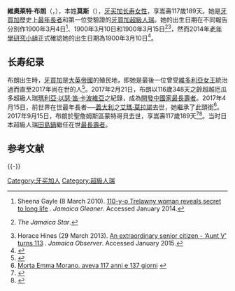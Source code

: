 {{Infobox person
| 姓名    = 維奧萊特·莫斯-布朗<br>Violet Mosse-Brown
| 圖像    =
| 圖像替代 = 
| 圖像說明 = 
| 出生名  = 維奧萊特·莫斯<br>Violet Mosse
| 出生日期 = {{birth date |1900|3|10}}
| 出生地點 = {{flagicon image|Flag of Jamaica (1875–1906).svg}} {{le|英屬牙買加|Colony of Jamaica}}[[特里洛尼區|特里洛尼區]]調安菲奧
| 逝世日期 = {{death date|2017|9|15}}（{{Age in years and days|1900|3|10|2017|9|15}}）
| 逝世地點 = {{JAM}}[[聖詹姆斯區_(牙買加)|聖詹姆斯區]][[蒙特哥貝|蒙特哥貝]]
| 居住地  = {{JAM}}[[特里洛尼區|特里洛尼區]]調安菲奧
| 國籍    = {{JAM}}
| 別名    = 
| 職業    = 
| 活躍時期 = 
| 知名原因 = 
*牙買加歷史上最年長者
*第一位受驗證的牙買加超級人瑞
*[[发展中国家|发展中国家]]史上最长寿者
| 配偶    = 奧古斯都·蓋納·布朗（Augustus Gaynor Brown）（1978年逝世）<ref name=star />
| 兒女    =  Harland Fairweather（1920.04.15－2017.04.19，97歲）<br/>Elsie Dowman（1923.12.11－）<br/>Irving Russell（1923－1989）<br/>等
| 父母    = 約翰（John Mosse）和伊麗莎白·莫斯（Elizabeth Mosse）
}}
'''維奧萊特·布朗'''（{{lang-en|'''Violet Brown'''}}，{{bd|1900年|3月10日|2017年|9月15日|catIdx=Brown}}），本姓'''莫斯'''（{{lang|en|Mosse}}），[[牙买加|牙买加]][[长寿|长寿]][[女性|女性]]，享嵩壽117歲189天。她是[[牙買加|牙買加]]歷史上[[最年長者|最年長者]]和第一位受驗證的[[牙買加|牙買加]][[超級人瑞|超級人瑞]]。她的出生日期在不同報告分別作1900年3月4日<ref name=gleaner>Sheena Gayle (8 March 2010). [http://jamaica-gleaner.com/gleaner/20100308/lead/lead6.html 110-y-o Trelawny woman reveals secret to long life] {{Wayback|url=http://jamaica-gleaner.com/gleaner/20100308/lead/lead6.html |date=20161019061620 }}. ''Jamaica Gleaner''. Accessed January 2014.</ref>、1900年3月10日和1900年3月15日<ref name=star>{{Cite web|work=Tashieka Mair (16 July 2007)|url=http://jamaica-star.com/thestar/20070716/time/time1.html|title=The independent Mrs Violet Brown|archiveurl=https://web.archive.org/web/20150731115532/http://jamaica-star.com/thestar/20070716/time/time1.html|archivedate=31 July 2015}} ''The Jamaica Star''.</ref><ref name=observer2>Horace Hines (29 March 2013). [http://www.jamaicaobserver.com/westernnews/An-extraordinary-senior-citizen-_13962864 An extraordinary senior citizen - ‘Aunt V’ turns 113] {{Wayback|url=http://www.jamaicaobserver.com/westernnews/An-extraordinary-senior-citizen-_13962864 |date=20160304042844 }}. ''Jamaica Observer''. Accessed January 2015.</ref>，然而2014年[[老年學研究小組|老年學研究小組]]正式確認她的出生日期為1900年3月10日<ref name="GRG">{{cite web|title=Validated Living Supercentenarians|url=http://www.grg.org/SC/WorldSCRankingsList.html|work=Gerontology Research Group|date=2016-05-12|archiveurl=https://archive.is/20160514172818/http://www.grg.org/SC/WorldSCRankingsList.html|archivedate=2016-05-14|deadurl=yes}}</ref>。

== 长寿纪录 ==
布朗出生時，[[牙買加|牙買加]]是[[大英帝國|大英帝國]]的殖民地，即她是最後一位曾受[[维多利亚_(英国君主)|維多利亞女王]]統治過而直至2017年尚在世的人<ref>{{cite news|url=http://www.slow-journalism.com/five-things-we-learned-last-month-6|title=Five things we learned last month|work=Slow Journalism|date=7 April 2015|access-date=2016-07-28|archive-url=https://web.archive.org/web/20170110091200/http://www.slow-journalism.com/five-things-we-learned-last-month-6|archive-date=2017-01-10|dead-url=yes}}</ref>。2017年2月21日，布朗以116歲348天之齡超越厄瓜多超級人瑞[[瑪利亞·以瑟·笛·卡波維亞|瑪利亞·以瑟·笛·卡波維亞]]之紀錄，成為[[開發中國家|開發中國家]][[最長壽者|最長壽者]]。2017年4月15日，前世界在世最年長者──[[義大利|義大利]]之[[艾瑪·莫拉諾|艾瑪·莫拉諾]]去世，她繼承了此頭銜<ref>[http://www.vcoazzurratv.it/notizie/prima-pagina/4683-morta-emma-morano-aveva-117-anni-e-137-giorni-4 Morta Emma Morano, aveva 117 anni e 137 giorni] {{Wayback|url=http://www.vcoazzurratv.it/notizie/prima-pagina/4683-morta-emma-morano-aveva-117-anni-e-137-giorni-4 |date=20170416125945 }} {{it icon}}</ref>。2017年9月15日，布朗於聖詹姆斯區蒙特哥貝去世，享嵩壽117歲189天<ref>{{Cite web |url=http://jamaica-star.com/article/news/20170915/worlds-oldest-woman-dead |title=World's oldest woman is dead |accessdate=2017-09-16 |archive-date=2017-09-16 |archive-url=https://web.archive.org/web/20170916054046/http://jamaica-star.com/article/news/20170915/worlds-oldest-woman-dead |dead-url=no }}</ref><ref>{{Cite web |url=http://www.mirror.co.uk/news/world-news/violet-brown-oldest-person-world-11180920 |title=Violet Brown: Oldest person in the world has died aged 117-years-old in Jamaica |accessdate=2017-09-16 |archive-date=2017-09-16 |archive-url=https://web.archive.org/web/20170916182331/http://www.mirror.co.uk/news/world-news/violet-brown-oldest-person-world-11180920 |dead-url=no }}</ref>。当时日本超級人瑞[[田島鍋|田島鍋]]繼任在世[[最長壽者|最長壽者]]。

== 参考文献 ==
{{Reflist}}

{{-}}
{{start box}}
{{s-ach|rec}}
{{s-before|{{Flagicon|ITA}} [[艾瑪·莫拉諾|艾瑪·莫拉諾]]}}
{{s-title|[[在世超級人瑞列表|全世界最长寿在世人物]]|2017年4月15日－2017年9月15日}}
{{s-aft|after={{Flagicon|JPN}} [[田島鍋|田島鍋]]}}
{{end box}}

{{最年長者}}

[[Category:牙买加人|Category:牙买加人]]
[[Category:超級人瑞|Category:超級人瑞]]